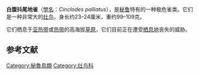 {{Speciesbox 
| genus = Cinclodes
| species = palliatus
| image = White-bellied Cinclodes (Cinclodes palliatus).jpg
| status = CR | status_system = IUCN3.1
| status_ref = <ref>{{IUCN|id=22702117 |title=''Cinclodes palliatus'' |assessors=[[BirdLife_International|BirdLife International]] |version=2013.2 |year=2012 |accessdate=26 November 2013}}</ref>
| authority = {{tsl|en|Johann Jakob von Tschudi|Johann Jakob von Tschudi|Tschudi}}, 1844
}}

'''白腹抖尾地雀'''（[[學名|學名]]：''Cinclodes palliatus''），是[[秘鲁|秘鲁]]特有的一种极危雀类。它们是一种非常大的[[灶鸟|灶鸟]]，身长约23–24厘米，重约99–109克。

它们栖息于[[亚热带|亚热带]]或[[热带|热带]]的高海拔[[草原|草原]]，它们目前正在遭受[[栖息地|栖息地]]丧失的威胁。
==参考文献==
{{reflist}}
{{Taxonbar|from=Q1274207}}

[[Category:秘魯鳥類|Category:秘魯鳥類]]
[[Category:灶鸟科|Category:灶鸟科]]


{{Passeriformes-stub}}